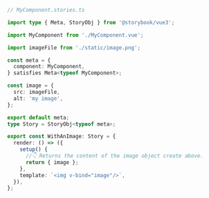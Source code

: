 ```ts
// MyComponent.stories.ts

import type { Meta, StoryObj } from '@storybook/vue3';

import MyComponent from './MyComponent.vue';

import imageFile from './static/image.png';

const meta = {
  component: MyComponent,
} satisfies Meta<typeof MyComponent>;

const image = {
  src: imageFile,
  alt: 'my image',
};

export default meta;
type Story = StoryObj<typeof meta>;

export const WithAnImage: Story = {
  render: () => ({
    setup() {
      //👇 Returns the content of the image object create above.
      return { image };
    },
    template: `<img v-bind="image"/>`,
  }),
};
```
